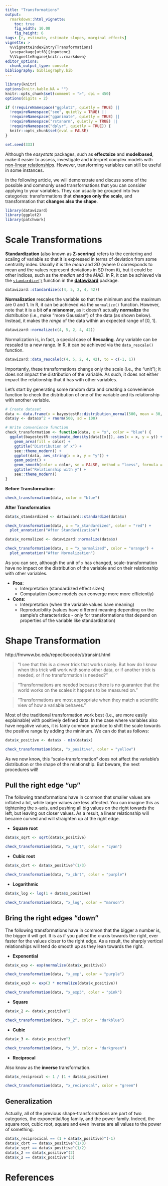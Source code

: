 ```yaml
---
title: "Transformations"
output: 
  rmarkdown::html_vignette:
    toc: true
    fig_width: 10.08
    fig_height: 6
tags: [r, estimate, estimate slopes, marginal effects]
vignette: >
  %\VignetteIndexEntry{Transformations}
  \usepackage[utf8]{inputenc}
  %\VignetteEngine{knitr::rmarkdown}
editor_options: 
  chunk_output_type: console
bibliography: bibliography.bib
---
```


```r
library(knitr)
options(knitr.kable.NA = "")
knitr::opts_chunk$set(comment = ">", dpi = 450)
options(digits = 2)

if (!requireNamespace("ggplot2", quietly = TRUE) ||
  !requireNamespace("see", quietly = TRUE) ||
  !requireNamespace("gganimate", quietly = TRUE) ||
  !requireNamespace("rstanarm", quietly = TRUE) ||
  !requireNamespace("dplyr", quietly = TRUE)) {
  knitr::opts_chunk$set(eval = FALSE)
}

set.seed(333)
```

Although the *easystats* packages, such as **effectsize** and **modelbased**, make it easier to assess, investigate and interpret complex models with [non-linear relationships](https://easystats.github.io/modelbased/articles/estimate_slopes.html). However, transforming variables can still be useful in some instances.

In the following article, we will demonstrate and discuss some of the possible and commonly used transformations that you can consider applying to your variables. They can usually be grouped into two categories: transformations that **changes only the scale**, and transformation that **changes also the shape**.

```r
library(datawizard)
library(ggplot2)
library(patchwork)
```

# Scale Transformations

**Standardization** (also known as **Z-scoring**) refers to the centering and scaling of variable so that it is expressed in terms of deviation from some centrality index. Usually it is the *mean* and *SD* (where 0 corresponds to mean and the values represent deviations in SD from it), but it could be other indices, such as the *median* and the *MAD*. In R, it can be achieved via the [`standardize()`](https://easystats.github.io/datawizard/articles/standardize_data.html) function in the [**datawizard**](https://github.com/easystats/datawizard) package. 

```r
datawizard::standardize(c(4, 5, 2, 4, 42))
```


**Normalization** rescales the variable so that the minimum and the maximum are 0 and 1. In R, it can be achieved via the `normalize()` function. However, note that it is a bit **of a misnomer**, as it doesn't actually **normalize** the *distribution* (i.e., make "more Gaussian") of the data (as shown below). Instead, it makes the *range* of the data within an expected range of [0, 1].

```r
datawizard::normalize(c(4, 5, 2, 4, 42))
```

Normalization is, in fact, a special case of **Rescaling**. Any variable can be rescaled to a new range. In R, it can be achieved via the `data_rescale()` function.

```r
datawizard::data_rescale(c(4, 5, 2, 4, 42), to = c(-1, 1))
```


Importantly, these transformations change only the scale (i.e., the "unit"); it does not impact the distribution of the variable. As such, it does not either impact the relationship that it has with other variables.

Let's start by generating some random data and creating a convenience function to check the distribution of one of the variable and its relationship with another variable. 

```r
# Create dataset
data <- data.frame(x = bayestestR::distribution_normal(500, mean = 30, sd = 20))
data$y <- data$x^2 + rnorm(500, sd = 100)

# Write convenience function
check_transformation <- function(data, x = "x", color = "blue") {
  ggplot(bayestestR::estimate_density(data[[x]]), aes(x = x, y = y)) +
    geom_area(fill = color) +
    ggtitle("Distribution of x") + 
    see::theme_modern() +
    ggplot(data, aes_string(x = x, y = "y")) +
    geom_point() +
    geom_smooth(color = color, se = FALSE, method = "loess", formula = "y ~ x") +
    ggtitle("Relationship with y") + 
    see::theme_modern()
}
```

**Before Transformation**:


```r
check_transformation(data, color = "blue")
```

**After Transformation**:

```r
data$x_standardized <- datawizard::standardize(data$x)

check_transformation(data, x = "x_standardized", color = "red") + 
  plot_annotation("After Standardization")

data$x_normalized <- datawizard::normalize(data$x)

check_transformation(data, x = "x_normalized", color = "orange") + 
  plot_annotation("After Normalization")
```

As you can see, although the unit of `x` has changed, scale-transformation have no impact on the distribution of the variable and on their relationship with other variables.

- **Pros**:
  - Interpretation (standardized effect sizes)
  - Computation (some models can converge more more efficiently)
- **Cons**:
  - Interpretation (when the variable values have meaning)
  - Reproducibility (values have different meaning depending on the sample's characteristics - only for transformations that depend on properties of the variable like standardization)
  
# Shape Transformation
  
http://fmwww.bc.edu/repec/bocode/t/transint.html

> "I see that this is a clever trick that works nicely. But how do I know when this trick will work with some other data, or if another trick is needed, or if no transformation is needed?"

> "Transformations are needed because there is no guarantee that the world works on the scales it happens to be measured on."


> "Transformations are most appropriate when they match a scientific view of how a variable behaves."


Most of the traditional transformation work best (i.e., are more easily explainable) with positively defined data. In the case where variables also have negative values, it is fairly common practice to shift the scale towards the positive range by adding the minimum. We can do that as follows:

```r
data$x_positive <- data$x - min(data$x)

check_transformation(data, "x_positive", color = "yellow")
```

As we now know, this "scale-transformation" does not affect the variable's distribution or the shape of the relationship. But beware, the next procedures will! 

## Pull the right edge "up"

The following transformations have in common that smaller values are inflated a lot, while larger values are less affected. You can imagine this as tightening the x-axis, and pushing all big values on the right towards the left, but leaving out closer values. As a result, a linear relationship will became curved and will straighten up at the right edge.

- **Square root**

```r
data$x_sqrt <- sqrt(data$x_positive)

check_transformation(data, "x_sqrt", color = "cyan")
```

- **Cubic root**

```r
data$x_cbrt <- data$x_positive^(1/3)

check_transformation(data, "x_cbrt", color = "purple")
```

- **Logarithmic**

```r
data$x_log <- log(1 + data$x_positive)

check_transformation(data, "x_log", color = "maroon")
```



## Bring the right edges "down"

The following transformations have in common that the bigger a number is, the bigger it will get. It is as if you pulled the x-axis towards the right, ever faster for the values closer to the right edge. As a result, the sharply vertical relationships will tend do smooth up as they lean towards the right.

- **Exponential**

```r
data$x_exp <- exp(normalize(data$x_positive))

check_transformation(data, "x_exp", color = "purple")
```
```r
data$x_exp3 <- exp(3 * normalize(data$x_positive))

check_transformation(data, "x_exp3", color = "pink")
```

- **Square**

```r
data$x_2 <- data$x_positive^2

check_transformation(data, "x_2", color = "darkblue")
```

- **Cubic**

```r
data$x_3 <- data$x_positive^3

check_transformation(data, "x_3", color = "darkgreen")
```

- **Reciprocal**

Also know as the **inverse** transformation.

```r
data$x_reciprocal <- 1 / (1 + data$x_positive)

check_transformation(data, "x_reciprocal", color = "green")
```



## Generalization

Actually, all of the previous shape-transformations are part of two categories, the exponential/log family, and the power family. Indeed, the square root, cubic root, square and even inverse are all values to the power of something.

```r
data$x_reciprocical == (1 + data$x_positive)^(-1)
data$x_cbrt == data$x_positive^(1/3)
data$x_sqrt == data$x_positive^(1/2)
data$x_2 == data$x_positive^(2)
data$x_2 == data$x_positive^(3)
```

<!-- ## Assess the Linearity -->

<!-- ```{r message=FALSE, warning=FALSE} -->
<!-- # check_linearity : loess - lm -->
<!-- check_linearity <- function(y, x) { -->
<!--   m <- lm(y ~ x, data = data.frame(x = x, y = y)) -->
<!--   rez <- insight::get_residuals(m) -->

<!--   ggplot(data.frame(x=x, rez = rez), aes(x = x, y = rez)) + -->
<!--     geom_point() -->
<!-- } -->

<!-- y <- data$y -->
<!-- x <- data$x -->
<!-- ggplot(data, aes(x = x, y = y)) + -->
<!--   geom_point() -->
<!-- ``` -->

# References

